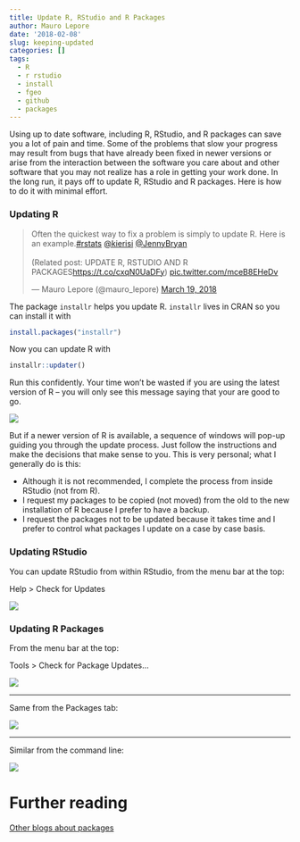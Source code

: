 ```yaml
---
title: Update R, RStudio and R Packages
author: Mauro Lepore
date: '2018-02-08'
slug: keeping-updated
categories: []
tags:
  - R
  - r rstudio
  - install
  - fgeo
  - github
  - packages
---
```


Using up to date software, including R, RStudio, and R packages can save you a lot of pain and time. Some of the problems that slow your progress may result from bugs that have already been fixed in newer versions or arise from the interaction between the software you care about and other software that you may not realize has a role in getting your work done. In the long run, it pays off to update R, RStudio and R packages. Here is how to do it with minimal effort.

### Updating R

<blockquote class="twitter-tweet" data-lang="en"><p lang="en" dir="ltr">Often the quickest way to fix a problem is simply to update R. Here is an example.<a href="https://twitter.com/hashtag/rstats?src=hash&amp;ref_src=twsrc%5Etfw">#rstats</a> <a href="https://twitter.com/kierisi?ref_src=twsrc%5Etfw">@kierisi</a> <a href="https://twitter.com/JennyBryan?ref_src=twsrc%5Etfw">@JennyBryan</a> <br><br>(Related post: UPDATE R, RSTUDIO AND R PACKAGES<a href="https://t.co/cxqN0UaDFy">https://t.co/cxqN0UaDFy</a>) <a href="https://t.co/mceB8EHeDv">pic.twitter.com/mceB8EHeDv</a></p>&mdash; Mauro Lepore (@mauro_lepore) <a href="https://twitter.com/mauro_lepore/status/975688279457746945?ref_src=twsrc%5Etfw">March 19, 2018</a></blockquote>
<script async src="https://platform.twitter.com/widgets.js" charset="utf-8"></script>



The package `installr` helps you update R. `installr` lives in CRAN so you can install it with

```R
install.packages("installr")
```

Now you can update R with

```R
installr::updater()
```

Run this confidently. Your time won't be wasted if you are using the latest version of R -- you will only see this message saying that your are good to go.

![](https://i.imgur.com/u3LDf64.png)

But if a newer version of R is available, a sequence of windows will pop-up guiding you through the update process. Just follow the instructions and make the decisions that make sense to you. This is very personal; what I generally do is this:

* Although it is not recommended, I complete the process from inside RStudio (not from R).
* I request my packages to be copied (not moved) from the old to the new installation of R because I prefer to have a backup.
* I request the packages not to be updated because it takes time and I prefer to control what packages I update on a case by case basis.

### Updating RStudio

You can update RStudio from within RStudio, from the menu bar at the top:

Help > Check for Updates

![](https://i.imgur.com/ReVylf4.png)


### Updating R Packages

From the menu bar at the top:

Tools > Check for Package Updates...

![](https://i.imgur.com/TG1GA80.png)

---

Same from the Packages tab:

![](https://i.imgur.com/XPugEyC.png)

---

Similar from the command line:

![](https://i.imgur.com/OKZhXv3.png)

# Further reading

[Other blogs about packages](https://fgeo.netlify.com/tags/packages/)
